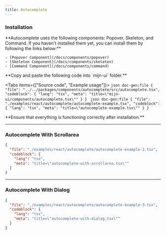 ```yaml
---
title: Autocomplete
---
```



<ComponentPreview>
  <AutocompleteExample />
</ComponentPreview>

### Installation

<Steps>
  <Step>
    **Autocomplete uses the following components: Popover, Skeleton, and Command. If you haven't installed them yet, you can install them by following the links below:**

    - [Popover Component](/docs/components/popover)
    - [Skeleton Component](/docs/components/skeleton)
    - [Command Component](/docs/components/command)

  </Step>
  <Step>
  **Copy and paste the following code into `mijn-ui` folder.**

  <Tabs items={["Source code", "Example usage"]}>
    <Tab value="Source code">
        ```json doc-gen:file
          {
            "file": "../../packages/components/autocomplete/src/autocomplete.tsx",
            "codeblock": {
              "lang": "tsx",
              "meta": "title=\"mijn-ui/components/autocomplete.tsx\""
            }
          }
        ```
    </Tab>
    <Tab value="Example usage">
        ```json doc-gen:file
          {
            "file": "./examples/react/autocomplete/autocomplete-example.tsx",
            "codeblock": {
              "lang": "tsx",
              "meta": "title=\"autocomplete-example.tsx\""
            }
          }
        ```
    </Tab>
  </Tabs>  
  </Step>
  
  <Step>
  **Ensure that everything is functioning correctly after installation.**
  </Step>
</Steps>

---

### Autocomplete With Scrollarea

<ComponentPreview>
  <AutocompleteWithScrollArea />
</ComponentPreview>

```json doc-gen:file
{
  "file": "./examples/react/autocomplete/autocomplete-example-2.tsx",
  "codeblock": {
    "lang": "tsx",
    "meta": "title=\"autocomplete-with-scrollarea.tsx\""
  }
}
```

---

### Autocomplete With Dialog

<ComponentPreview>
  <AutocompleteWithDialog />
</ComponentPreview>

```json doc-gen:file
{
  "file": "./examples/react/autocomplete/autocomplete-example-3.tsx",
  "codeblock": {
    "lang": "tsx",
    "meta": "title=\"autocomplete-with-dialog.tsx\""
  }
}
```
